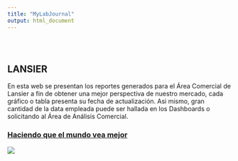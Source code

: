 ```yaml
---
title: "MyLabJournal"
output: html_document
---
```


<style type="text/css">
.title {
  display: none;
}

#getting-started img {
  margin-right: 10px;
}

</style>

<div class="row" style="padding-top: 30px;">
<div class="col-sm-6">

# **LANSIER**


En esta web se presentan los reportes generados para el Área Comercial de Lansier a fin de obtener una mejor perspectiva de nuestro mercado, cada gráfico o tabla presenta su fecha de actualización. Asi mismo, gran cantidad de la data empleada puede ser hallada en los Dashboards o solicitando al Área de Análisis Comercial.


</div>
<div class="col-sm-6">

### [Haciendo que el mundo vea mejor](https://www.lansier.com)
<a href= "https://www.lansier.com">
![](images/dataanalysis.png)
</a>
</div>
